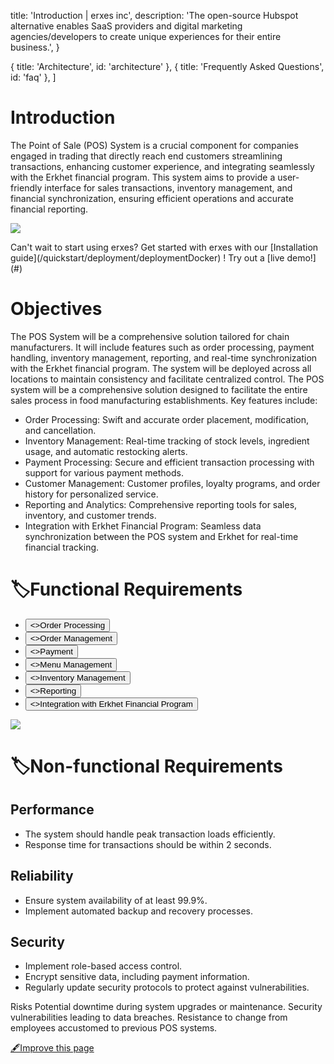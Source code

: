 
  title: 'Introduction | erxes inc',
  description:
    'The open-source Hubspot alternative enables SaaS providers and digital marketing agencies/developers to create unique experiences for their entire business.',
}

  { title: 'Architecture', id: 'architecture' },
  { title: 'Frequently Asked Questions', id: 'faq' },
]

<HeroPattern />

# **Introduction**

The Point of Sale (POS) System is a crucial component for companies engaged in trading that directly reach end customers streamlining transactions, enhancing customer experience, and integrating seamlessly with the Erkhet financial program. This system aims to provide a user-friendly interface for sales transactions, inventory management, and financial synchronization, ensuring efficient operations and accurate financial reporting.

![](https://office.erxes.io/gateway/read-file?key=office-erxes-io/0.30699905118826143Poshome.png)

<Note>
  Can't wait to start using erxes? Get started with erxes with our [Installation guide](/quickstart/deployment/deploymentDocker) ! Try out a [live demo!](#)
</Note>


# **Objectives**

The POS System will be a comprehensive solution tailored for chain manufacturers. It will include features such as order processing, payment handling, inventory management, reporting, and real-time synchronization with the Erkhet financial program. The system will be deployed across all locations to maintain consistency and facilitate centralized control.
The POS system will be a comprehensive solution designed to facilitate the entire sales process in food manufacturing establishments. Key features include:


- Order Processing: Swift and accurate order placement, modification, and cancellation.
- Inventory Management: Real-time tracking of stock levels, ingredient usage, and automatic restocking alerts.
- Payment Processing: Secure and efficient transaction processing with support for various payment methods.
- Customer Management: Customer profiles, loyalty programs, and order history for personalized service.
- Reporting and Analytics: Comprehensive reporting tools for sales, inventory, and customer trends.
- Integration with Erkhet Financial Program: Seamless data synchronization between the POS system and Erkhet for real-time financial tracking.


# **🏷️Functional Requirements**

- <div className="not-prose center mb-2 mt-5 flex gap-1">
  <Button href="/requirement/pos/processing" arrow="right" style={{ height: '40px', width: '320px', background: '#4c1d95', padding: '7px', margin: '38px 3px 0 3px'}}>
    <>Order Processing</>
  </Button>
  </div>

- <div className="not-prose center mb-2 mt-5 flex gap-1">
  <Button href="/requirement/pos/management" arrow="right" style={{ height: '40px', width: '320px', background: '#4c1d95', padding: '7px', margin: '0' }}>
    <>Order Management</>
  </Button>
  </div>

- <div className="not-prose center mb-90 mt-5 flex gap-7">
  <Button href="/requirement/pos/payment" arrow="right" style={{ height: '40px', width: '320px', background: '#4c1d95', padding: '7px', margin: '3px' }}>
    <>Payment</>
  </Button>
    </div>

- <div className="not-prose center mb-90 mt-5 flex gap-7">
  <Button href="/requirement/pos/menu" arrow="right" style={{ height: '40px', width: '320px', background: '#4c1d95', padding: '7px', margin: '3px' }}>
    <>Menu Management</>
  </Button>
    </div>

- <div className="not-prose center mb-90 mt-5 flex gap-7">
  <Button href="/requirement/pos/inventory" arrow="right" style={{ height: '40px', width: '320px', background: '#4c1d95', padding: '7px', margin: '3px' }}>
    <>Inventory Management</>
  </Button>
    </div>

- <div className="not-prose center mb-90 mt-5 flex gap-1">
  <Button href="/requirement/pos/reporting" arrow="right" style={{ height: '40px', width: '320px', background: '#4c1d95', padding: '7px', margin: '3px' }}>
    <>Reporting</>
  </Button>
    </div>

- <div className="not-prose center mb-90 mt-5 flex gap-1">
  <Button href="/requirement/pos/erkhet" arrow="right" style={{ height: '40px', width: '320px', background: '#4c1d95', padding: '7px', margin: '3px 3px 0 3px' }}>
    <>Integration with Erkhet Financial Program</>
  </Button>
  </div>


![](https://office.erxes.io/gateway/read-file?key=office-erxes-io/0.37602067298245356Payment(1).png)

# **🏷️Non-functional Requirements**

## **Performance**
- The system should handle peak transaction loads efficiently.
- Response time for transactions should be within 2 seconds.

## **Reliability**
- Ensure system availability of at least 99.9%.
- Implement automated backup and recovery processes.

## **Security**
- Implement role-based access control.
- Encrypt sensitive data, including payment information.
- Regularly update security protocols to protect against vulnerabilities.


<Danger>
  Risks
Potential downtime during system upgrades or maintenance. Security vulnerabilities leading to data breaches. Resistance to change from employees accustomed to previous POS systems.
</Danger>


[🖋️Improve this page](https://github.com/erxes/erxes-docs/edit/main/src/app/requirement/customer/sales/pos/page.mdx)
